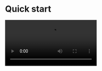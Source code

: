 
# Quick start

<Video src="https://www.youtube.com/embed/dCR7NYHBUQc"/>

## Prepare the environment

<Content/>

## Integrate the SDK

### Add ZegoUIKitPrebuiltLiveStreaming as dependencies
- Open Terminal, navigate to your project's root directory, and run the following to create a `podfile`: 
    ```
    pod init
    ```
- Edit the `Podfile` file to add the basic dependency:
    ```
    pod 'ZegoUIKitPrebuiltLiveStreaming'
    ```
- In Terminal, run the following to download all required dependencies and SDK with Cocoapods:
    ```
    pod install
    ```

### Import ZegoUIKit & ZegoUIKitPrebuiltCall to your project

```swift
import ZegoUIKit
import ZegoUIKitPrebuiltLiveStreaming
// YourViewController.swift
class MainViewController: UIViewController {
    //Other code...
}
```


### Using the ZegoUIKitPrebuiltLiveStreamingVC in your project

- Go to [ZEGOCLOUD Admin Console](https://console.zegocloud.com/), get the `appID` and `appSign` of your project.
- Specify the `userID` and `userName` for connecting the Live Streaming Kit service. 
- `liveID` represents the live streaming you want to start or watch (only supports single-host live streaming for now). 


<Note title="Note">

- `userID`, `userName`, and `liveID` can only contain numbers, letters, and underlines (_). 
- Using the same `liveID` will enter the same live streaming.
</Note>

<Warning title="Warning">

With the same `liveID`, only one user can enter the live stream as host. Other users need to enter the live stream as the audience.
</Warning>

```swift
// YourViewController.swift
class MainViewController: UIViewController {
    // Other code...
    var userID: String = <#UserID#>
    var userName: String = <#UserName#>
    var liveID: String = <#liveID#>

func startLive() {
        let config: ZegoUIKitPrebuiltLiveStreamingConfig = ZegoUIKitPrebuiltLiveStreamingConfig.host()
        let liveVC: ZegoUIKitPrebuiltLiveStreamingVC = ZegoUIKitPrebuiltLiveStreamingVC(yourAppID, appSign: yourAppSign, userID: self.userID, userName: self.userName, liveID: self.liveID, config: config)
        liveVC.modalPresentationStyle = .fullScreen
        self.present(liveVC, animated: true, completion: nil)
}

func watchLive() {
      let config: ZegoUIKitPrebuiltLiveStreamingConfig = ZegoUIKitPrebuiltLiveStreamingConfig.audience()
      let liveVC: ZegoUIKitPrebuiltLiveStreamingVC = ZegoUIKitPrebuiltLiveStreamingVC(yourAppID, appSign: yourAppSign, userID: self.userID, userName: self.userName, liveID: self.liveID, config: config)
      liveVC.modalPresentationStyle = .fullScreen
      self.present(liveVC, animated: true, completion: nil)
}

}
```

Then, you can start live streaming by presenting the `liveVC`.


## Configure your project

Open the `Info.plist`, add the following code inside the `dict` part:

```plist
<key>NSCameraUsageDescription</key>
<string>We require camera access to connect to a live</string>
<key>NSMicrophoneUsageDescription</key>
<string>We require microphone access to connect to a live</string>
```

<Frame width="100%" height="auto" caption="">
  <img src="https://doc-media.zego.im/sdk-doc/Pics/ZegoUIKit/Flutter/live/permission_ios.png" />
</Frame>



## Run & Test

Now you have finished all the steps!

You can simply click the **Run** in XCode to run and test your App on your device.


## Resources

<CardGroup cols={2}>
  <Card title="Sample code" href="https://github.com/ZEGOCLOUD/zego_uikit_prebuilt_live_streaming_example_ios" target="_blank">
    Click here to get the complete sample code.
  </Card>
</CardGroup>
